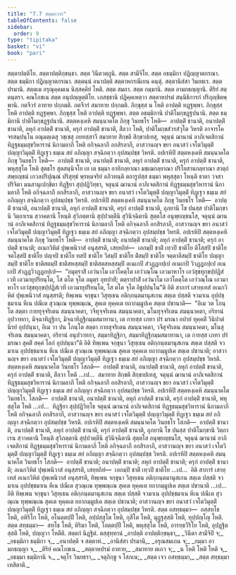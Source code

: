 ```yaml
---
title: "7.7 สตฺตกวาร"
tableOfContents: false
sidebar:
  order: 9
type: "tipitaka"
basket: "vi"
book: "pari"
---
```



<DynamicBreadcrumb />

<Division number="327" book="pari">

<Paragraph number="1535" book="pari">
สตฺตาปตฺติโย. สตฺตาปตฺติกฺขนฺธา. สตฺต วินีตวตฺถูนิ. สตฺต สามีจิโย. สตฺต อธมฺมิกา ปฏิญฺญาตกรณา. สตฺต ธมฺมิกา ปฏิญฺญาตกรณา. สตฺตนฺนํ อนาปตฺติ สตฺตาหกรณีเยน คนฺตุํ. สตฺตานิสํสา วินยธเร. สตฺต ปรมานิ. สตฺตเม อรุณุคฺคมเน นิสฺสคฺคิยํ โหติ. สตฺต สมถา. สตฺต กมฺมานิ. สตฺต อามกธญฺญานิ. ติริยํ สตฺตนฺตรา. คณโภชเน สตฺต อนุปญฺญตฺติโย. เภสชฺชานิ ปฏิคฺคเหตฺวา สตฺตาหปรมํ สนฺนิธิการกํ ปริภุญฺชิตพฺพานิ. กตจีวรํ อาทาย ปกฺกมติ. กตจีวรํ สมาทาย ปกฺกมติ. ภิกฺขุสฺส น โหติ อาปตฺติ ทฏฺฐพฺพา. ภิกฺขุสฺส โหติ อาปตฺติ ทฏฺฐพฺพา. ภิกฺขุสฺส โหติ อาปตฺติ ทฏฺฐพฺพา. สตฺต อธมฺมิกานิ ปาติโมกฺขฏฺฐปนานิ. สตฺต ธมฺมิกานิ ปาติโมกฺขฏฺฐปนานิ.
</Paragraph>

<Paragraph number="1536" book="pari">
สตฺตหงฺเคหิ สมนฺนาคโต ภิกฺขุ วินยธโร โหติ—  อาปตฺติํ ชานาติ, อนาปตฺติํ ชานาติ, ลหุกํ อาปตฺติํ ชานาติ, ครุกํ อาปตฺติํ ชานาติ, สีลวา โหติ, ปาติโมกฺขสํวรสํวุโต วิหรติ อาจารโคจรสมฺปนฺโน อณุมตฺเตสุ วชฺเชสุ ภยทสฺสาวี สมาทาย สิกฺขติ สิกฺขาปเทสุ, จตุนฺนํ ฌานานํ อาภิเจตสิกานํ ทิฏฺฐธมฺมสุขวิหารานํ นิกามลาภี โหติ อกิจฺฉลาภี อกสิรลาภี, อาสวานญฺจ ขยา อนาสวํ เจโตวิมุตฺติํ ปญฺญาวิมุตฺติํ ทิฏฺเฐว ธมฺเม สยํ อภิญฺญา สจฺฉิกตฺวา อุปสมฺปชฺช วิหรติ.
</Paragraph>

<Paragraph number="1537" book="pari">
อปเรหิปิ สตฺตหงฺเคหิ สมนฺนาคโต ภิกฺขุ วินยธโร โหติ—  อาปตฺติํ ชานาติ, อนาปตฺติํ ชานาติ, ลหุกํ อาปตฺติํ ชานาติ, ครุกํ อาปตฺติํ ชานาติ, พหุสฺสุโต โหติ สุตธโร สุตสนฺนิจโย เย เต ธมฺมา อาทิกลฺยาณา มชฺเฌกลฺยาณา ปริโยสานกลฺยาณา สาตฺถํ สพฺยญฺชนํ เกวลปริปุณฺณํ ปริสุทฺธํ พฺรหฺมจริยํ อภิวทนฺติ ตถารูปสฺส ธมฺมา พหุสฺสุตา โหนฺติ ธาตา วจสา ปริจิตา มนสานุเปกฺขิตา ทิฏฺฐิยา สุปฺปฏิวิทฺธา, จตุนฺนํ ฌานานํ อาภิเจตสิกานํ ทิฏฺฐธมฺมสุขวิหารานํ นิกามลาภี โหติ อกิจฺฉลาภี อกสิรลาภี, อาสวานญฺจ ขยา อนาสวํ เจโตวิมุตฺติํ ปญฺญาวิมุตฺติํ ทิฏฺเฐว ธมฺเม สยํ อภิญฺญา สจฺฉิกตฺวา อุปสมฺปชฺช วิหรติ.
</Paragraph>

<Paragraph number="1538" book="pari">
อปเรหิปิ สตฺตหงฺเคหิ สมนฺนาคโต ภิกฺขุ วินยธโร โหติ—  อาปตฺติํ ชานาติ, อนาปตฺติํ ชานาติ, ลหุกํ อาปตฺติํ ชานาติ, ครุกํ อาปตฺติํ ชานาติ, อุภยานิ โข ปนสฺส ปาติโมกฺขานิ วิตฺถาเรน สฺวาคตานิ โหนฺติ สุวิภตฺตานิ สุปฺปวตฺตีนิ สุวินิจฺฉิตานิ สุตฺตโส อนุพฺยญฺชนโส, จตุนฺนํ ฌานานํ อาภิเจตสิกานํ ทิฏฺฐธมฺมสุขวิหารานํ นิกามลาภี โหติ อกิจฺฉลาภี อกสิรลาภี, อาสวานญฺจ ขยา อนาสวํ เจโตวิมุตฺติํ ปญฺญาวิมุตฺติํ ทิฏฺเฐว ธมฺเม สยํ อภิญฺญา สจฺฉิกตฺวา อุปสมฺปชฺช วิหรติ.
</Paragraph>

<Paragraph number="1539" book="pari">
อปเรหิปิ สตฺตหงฺเคหิ สมนฺนาคโต ภิกฺขุ วินยธโร โหติ—  อาปตฺติํ ชานาติ; อนาปตฺติํ ชานาติ; ลหุกํ อาปตฺติํ ชานาติ; ครุกํ อาปตฺติํ ชานาติ; อเนกวิหิตํ ปุพฺเพนิวาสํ อนุสฺสรติ, เสยฺยถิทํ—  เอกมฺปิ ชาติํ เทฺวปิ ชาติโย ติโสฺสปิ ชาติโย จตโสฺสปิ ชาติโย ปญฺจปิ ชาติโย ทสปิ ชาติโย วีสมฺปิ ชาติโย ติํสมฺปิ ชาติโย จตฺตาลีสมฺปิ ชาติโย ปญฺญาสมฺปิ ชาติโย ชาติสตมฺปิ ชาติสหสฺสมฺปิ ชาติสตสหสฺสมฺปิ อเนเกปิ สํวฏฺฏกปฺเป อเนเกปิ วิวฏฺฏกปฺเป อเนเกปิ สํวฏฺฏวิวฏฺฏกปฺเป—  “อมุตฺราสิํ เอวํนาโม เอวํโคตฺโต เอวํวณฺโณ เอวมาหาโร เอวํสุขทุกฺขปฺปฏิสํเวที เอวมายุปริยนฺโต, โส ตโต จุโต อมุตฺร อุทปาทิํ; ตตฺราปาสิํ เอวํนาโม เอวํโคตฺโต เอวํวณฺโณ เอวมาหาโร เอวํสุขทุกฺขปฺปฏิสํเวที เอวมายุปริยนฺโต, โส ตโต จุโต อิธูปปนฺโน”ติ อิติ สาการํ เสาทฺเทสํ อเนกวิหิตํ ปุพฺเพนิวาสํ อนุสฺสรติ; ทิพฺเพน จกฺขุนา วิสุทฺเธน อติกฺกนฺตมานุสเกน สตฺเต ปสฺสติ จวมาเน อุปปชฺชมาเน หีเน ปณีเต สุวณฺเณ ทุพฺพณฺเณ, สุคเต ทุคฺคเต ยถากมฺมูปเค สตฺเต ปชานาติ—  “อิเม วต โภนฺโต สตฺตา กายทุจฺจริเตน สมนฺนาคตา, วจีทุจฺจริเตน สมนฺนาคตา, มโนทุจฺจริเตน สมนฺนาคตา, อริยานํ อุปวาทกา, มิจฺฉาทิฏฺฐิกา, มิจฺฉาทิฏฺฐิกมฺมสมาทานา, เต กายสฺส เภทา ปรํ มรณา อปายํ ทุคฺคติํ วินิปาตํ นิรยํ อุปปนฺนา, อิเม วา ปน โภนฺโต สตฺตา กายสุจริเตน สมนฺนาคตา, วจีสุจริเตน สมนฺนาคตา, มโนสุจริเตน สมนฺนาคตา, อริยานํ อนุปวาทกา, สมฺมาทิฏฺฐิกา, สมฺมาทิฏฺฐิกมฺมสมาทานา, เต กายสฺส เภทา ปรํ มรณา สุคติํ สคฺคํ โลกํ อุปปนฺนา”ติ อิติ ทิพฺเพน จกฺขุนา วิสุทฺเธน อติกฺกนฺตมานุสเกน สตฺเต ปสฺสติ จวมาเน อุปปชฺชมาเน หีเน ปณีเต สุวณฺเณ ทุพฺพณฺเณ สุคเต ทุคฺคเต ยถากมฺมูปเค สตฺเต ปชานาติ; อาสวานญฺจ ขยา อนาสวํ เจโตวิมุตฺติํ ปญฺญาวิมุตฺติํ ทิฏฺเฐว ธมฺเม สยํ อภิญฺญา สจฺฉิกตฺวา อุปสมฺปชฺช วิหรติ.
</Paragraph>

<Paragraph number="1540" book="pari">
สตฺตหงฺเคหิ สมนฺนาคโต วินยธโร โสภติ—  อาปตฺติํ ชานาติ, อนาปตฺติํ ชานาติ, ลหุกํ อาปตฺติํ ชานาติ, ครุกํ อาปตฺติํ ชานาติ, สีลวา โหติ …เป…  สมาทาย สิกฺขติ สิกฺขาปเทสุ, จตุนฺนํ ฌานานํ อาภิเจตสิกานํ ทิฏฺฐธมฺมสุขวิหารานํ นิกามลาภี โหติ อกิจฺฉลาภี อกสิรลาภี, อาสวานญฺจ ขยา อนาสวํ เจโตวิมุตฺติํ ปญฺญาวิมุตฺติํ ทิฏฺเฐว ธมฺเม สยํ อภิญฺญา สจฺฉิกตฺวา อุปสมฺปชฺช วิหรติ.
</Paragraph>

<Paragraph number="1541" book="pari">
อปเรหิปิ สตฺตหงฺเคหิ สมนฺนาคโต วินยธโร. โสภติ—  อาปตฺติํ ชานาติ, อนาปตฺติํ ชานาติ, ลหุกํ อาปตฺติํ ชานาติ, ครุกํ อาปตฺติํ ชานาติ, พหุสฺสุโต โหติ …เป…  ทิฏฺฐิยา สุปฺปฏิวิทฺโธ จตุนฺนํ ฌานานํ อาภิเจตสิกานํ ทิฏฺฐธมฺมสุขวิหารานํ นิกามลาภี โหติ อกิจฺฉลาภี อกสิรลาภี, อาสวานญฺจ ขยา อนาสวํ เจโตวิมุตฺติํ ปญฺญาวิมุตฺติํ ทิฏฺเฐว ธมฺเม สยํ อภิญฺญา สจฺฉิกตฺวา อุปสมฺปชฺช วิหรติ.
</Paragraph>

<Paragraph number="1542" book="pari">
อปเรหิปิ สตฺตหงฺเคหิ สมนฺนาคโต วินยธโร โสภติ—  อาปตฺติํ ชานาติ, อนาปตฺติํ ชานาติ, ลหุกํ อาปตฺติํ ชานาติ, ครุกํ อาปตฺติํ ชานาติ, อุภยานิ โข ปนสฺส ปาติโมกฺขานิ วิตฺถาเรน สฺวาคตานิ โหนฺติ สุวิภตฺตานิ สุปฺปวตฺตีนิ สุวินิจฺฉิตานิ สุตฺตโส อนุพฺยญฺชนโส, จตุนฺนํ ฌานานํ อาภิเจตสิกานํ ทิฏฺฐธมฺมสุขวิหารานํ นิกามลาภี โหติ อกิจฺฉลาภี อกสิรลาภี, อาสวานญฺจ ขยา อนาสวํ เจโตวิมุตฺติํ ปญฺญาวิมุตฺติํ ทิฏฺเฐว ธมฺเม สยํ อภิญฺญา สจฺฉิกตฺวา อุปสมฺปชฺช วิหรติ.
</Paragraph>

<Paragraph number="1543" book="pari">
อปเรหิปิ สตฺตหงฺเคหิ สมนฺนาคโต วินยธโร โสภติ—  อาปตฺติํ ชานาติ; อนาปตฺติํ ชานาติ; ลหุกํ อาปตฺติํ ชานาติ; ครุกํ อาปตฺติํ ชานาติ; อเนกวิหิตํ ปุพฺเพนิวาสํ อนุสฺสรติ, เสยฺยถิทํ—  เอกมฺปิ ชาติํ เทฺวปิ ชาติโย …เป…  อิติ สาการํ เสาทฺเทสํ อเนกวิหิตํ ปุพฺเพนิวาสํ อนุสฺสรติ, ทิพฺเพน จกฺขุนา วิสุทฺเธน อติกฺกนฺตมานุสเกน สตฺเต ปสฺสติ จวมาเน อุปปชฺชมาเน หีเน ปณีเต สุวณฺเณ ทุพฺพณฺเณ สุคเต ทุคฺคเต ยถากมฺมูปเค สตฺเต ปชานาติ …เป…  อิติ ทิพฺเพน จกฺขุนา วิสุทฺเธน อติกฺกนฺตมานุสเกน สตฺเต ปสฺสติ จวมาเน อุปปชฺชมาเน หีเน ปณีเต สุวณฺเณ ทุพฺพณฺเณ สุคเต ทุคฺคเต ยถากมฺมูปเค สตฺเต ปชานาติ; อาสวานญฺจ ขยา อนาสวํ เจโตวิมุตฺติํ ปญฺญาวิมุตฺติํ ทิฏฺเฐว ธมฺเม สยํ อภิญฺญา สจฺฉิกตฺวา อุปสมฺปชฺช วิหรติ.
</Paragraph>

<Paragraph number="1544" book="pari">
สตฺต อสทฺธมฺมา—  อสฺสทฺโธ โหติ, อหิริโก โหติ, อโนตฺตปฺปี โหติ, อปฺปสฺสุโต โหติ, กุสีโต โหติ, มุฏฺฐสฺสติ โหติ, ทุปฺปญฺโญ โหติ.
</Paragraph>

<Paragraph number="1545" book="pari">
สตฺต สทฺธมฺมา—  สทฺโธ โหติ, หิริมา โหติ, โอตฺตปฺปี โหติ, พหุสฺสุโต โหติ, อารทฺธวีริโย โหติ, อุปฏฺฐิตสฺสติ โหติ, ปญฺญวา โหตีติ.

</Paragraph>
</Division>

<Paragraph number="1546" type="center" book="pari">
สตฺตกํ นิฏฺฐิตํ.



</Paragraph>

<Paragraph number="1547" type="center" book="pari">
ตสฺสุทฺทานํ


</Paragraph>

<Paragraph number="1548" type="verses" book="pari">
_อาปตฺติ อาปตฺติกฺขนฺธา,_  
_วินีตา สามีจิปิ จ;_  
_อธมฺมิกา ธมฺมิกา จ,_  
_อนาปตฺติ จ สตฺตาหํ._  

</Paragraph>

<Paragraph number="1549" type="verses" book="pari">
_อานิสํสา ปรมานิ,_  
_อรุณสมเถน จ;_  
_กมฺมา อามกธญฺญา จ,_  
_ติริยํ คณโภชเน._  

</Paragraph>

<Paragraph number="1550" type="verses" book="pari">
_สตฺตาหปรมํ อาทาย,_  
_สมาทาย ตเถว จ;_  
_น โหติ โหติ โหติ จ,_  
_อธมฺมา ธมฺมิกานิ จ._  

</Paragraph>

<Paragraph number="1551" type="verses" book="pari">
_จตุโร วินยธรา,_  
_จตุภิกฺขู จ โสภเน;_  
_สตฺต เจว อสทฺธมฺมา,_  
_สตฺต สทฺธมฺมา เทสิตาติ._
</Paragraph>